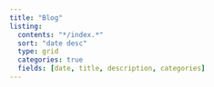 ```yaml
---
title: "Blog"
listing:
  contents: "*/index.*"
  sort: "date desc"
  type: grid
  categories: true
  fields: [date, title, description, categories]
---
```

